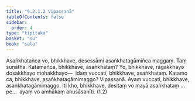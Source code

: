```yaml
---
title: "9.2.1.2 Vipassanā"
tableOfContents: false
sidebar:
  order: 4
type: "tipitaka"
basket: "su"
book: "sala"
---
```



<DynamicBreadcrumb />

<Paragraph number="1697" book="sala">
Asaṅkhatañca vo, bhikkhave, desessāmi asaṅkhatagāmiñca maggaṃ. Taṃ suṇātha. Katamañca, bhikkhave, asaṅkhataṃ? Yo, bhikkhave, rāgakkhayo dosakkhayo mohakkhayo—  idaṃ vuccati, bhikkhave, asaṅkhataṃ. Katamo ca, bhikkhave, asaṅkhatagāmimaggo? Vipassanā. Ayaṃ vuccati, bhikkhave, asaṅkhatagāmimaggo. Iti kho, bhikkhave, desitaṃ vo mayā asaṅkhataṃ …pe…  ayaṃ vo amhākaṃ anusāsanīti. (1.2)
</Paragraph>